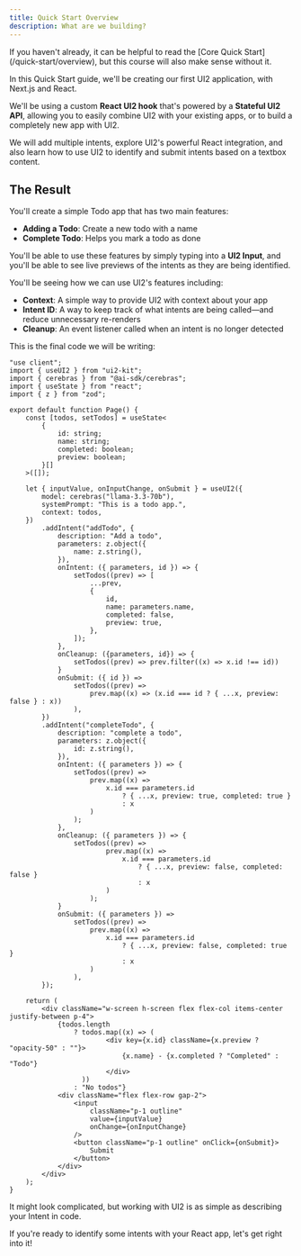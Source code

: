 ```yaml
---
title: Quick Start Overview
description: What are we building?
---
```


<Callout>
If you haven't already, it can be helpful to read the [Core Quick Start](/quick-start/overview), but this course will also make sense without it.
</Callout>

In this Quick Start guide, we'll be creating our first UI2 application, with Next.js and React.

We'll be using a custom **React UI2 hook** that's powered by a **Stateful UI2 API**, allowing you to easily combine UI2 with your existing apps, or to build a completely new app with UI2.

We will add multiple intents, explore UI2's powerful React integration, and also learn how to use UI2 to identify and submit intents based on a textbox content.

## The Result

You'll create a simple Todo app that has two main features:

- **Adding a Todo**: Create a new todo with a name
- **Complete Todo**: Helps you mark a todo as done

You'll be able to use these features by simply typing into a **UI2 Input**, and you'll be able to see live previews of the intents as they are being identified.

You'll be seeing how we can use UI2's features including:

- **Context**: A simple way to provide UI2 with context about your app
- **Intent ID**: A way to keep track of what intents are being called—and reduce unnecessary re-renders
- **Cleanup**: An event listener called when an intent is no longer detected

This is the final code we will be writing:

```tsx
"use client";
import { useUI2 } from "ui2-kit";
import { cerebras } from "@ai-sdk/cerebras";
import { useState } from "react";
import { z } from "zod";

export default function Page() {
	const [todos, setTodos] = useState<
		{
			id: string;
			name: string;
			completed: boolean;
			preview: boolean;
		}[]
	>([]);

	let { inputValue, onInputChange, onSubmit } = useUI2({
		model: cerebras("llama-3.3-70b"),
		systemPrompt: "This is a todo app.",
		context: todos,
	})
		.addIntent("addTodo", {
			description: "Add a todo",
			parameters: z.object({
				name: z.string(),
			}),
			onIntent: ({ parameters, id }) => {
				setTodos((prev) => [
					...prev,
					{
						id,
						name: parameters.name,
						completed: false,
						preview: true,
					},
				]);
			},
			onCleanup: ({parameters, id}) => {
				setTodos((prev) => prev.filter((x) => x.id !== id))
			}
			onSubmit: ({ id }) =>
				setTodos((prev) =>
					prev.map((x) => (x.id === id ? { ...x, preview: false } : x))
				),
		})
		.addIntent("completeTodo", {
			description: "complete a todo",
			parameters: z.object({
				id: z.string(),
			}),
			onIntent: ({ parameters }) => {
				setTodos((prev) =>
					prev.map((x) =>
						x.id === parameters.id
							? { ...x, preview: true, completed: true }
							: x
					)
				);
			},
			onCleanup: ({ parameters }) => {
				setTodos((prev) =>
						prev.map((x) =>
							x.id === parameters.id
								? { ...x, preview: false, completed: false }
								: x
						)
					);
			}
			onSubmit: ({ parameters }) =>
				setTodos((prev) =>
					prev.map((x) =>
						x.id === parameters.id
							? { ...x, preview: false, completed: true }
							: x
					)
				),
		});

	return (
		<div className="w-screen h-screen flex flex-col items-center justify-between p-4">
			{todos.length
				? todos.map((x) => (
						<div key={x.id} className={x.preview ? "opacity-50" : ""}>
							{x.name} - {x.completed ? "Completed" : "Todo"}
						</div>
				  ))
				: "No todos"}
			<div className="flex flex-row gap-2">
				<input
					className="p-1 outline"
					value={inputValue}
					onChange={onInputChange}
				/>
				<button className="p-1 outline" onClick={onSubmit}>
					Submit
				</button>
			</div>
		</div>
	);
}
```

It might look complicated, but working with UI2 is as simple as describing your Intent in code.

If you're ready to identify some intents with your React app, let's get right into it!
